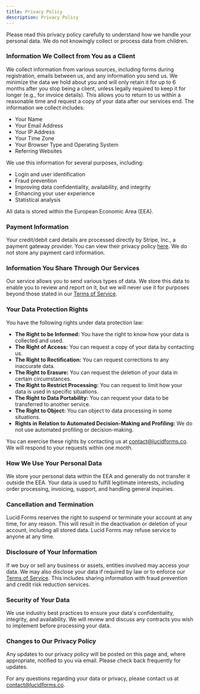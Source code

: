 ```yaml
---
title: Privacy Policy
description: Privacy Policy
---
```


Please read this privacy policy carefully to understand how we handle your personal data. We do not knowingly collect or process data from children.

### Information We Collect from You as a Client
We collect information from various sources, including forms during registration, emails between us, and any information you send us. We minimize the data we hold about you and will only retain it for up to 6 months after you stop being a client, unless legally required to keep it for longer (e.g., for invoice details). This allows you to return to us within a reasonable time and request a copy of your data after our services end. The information we collect includes:

- Your Name
- Your Email Address
- Your IP Address
- Your Time Zone
- Your Browser Type and Operating System
- Referring Websites

We use this information for several purposes, including:
- Login and user identification
- Fraud prevention
- Improving data confidentiality, availability, and integrity
- Enhancing your user experience
- Statistical analysis

All data is stored within the European Economic Area (EEA).

### Payment Information
Your credit/debit card details are processed directly by Stripe, Inc., a payment gateway provider. You can view their privacy policy [here](https://paddle.com/legal/privacy). We do not store any payment card information.

### Information You Share Through Our Services
Our service allows you to send various types of data. We store this data to enable you to review and report on it, but we will never use it for purposes beyond those stated in our [Terms of Service](https://www.lucidforms.co/legal/terms-of-service).

### Your Data Protection Rights
You have the following rights under data protection law:
- **The Right to be Informed:** You have the right to know how your data is collected and used.
- **The Right of Access:** You can request a copy of your data by contacting us.
- **The Right to Rectification:** You can request corrections to any inaccurate data.
- **The Right to Erasure:** You can request the deletion of your data in certain circumstances.
- **The Right to Restrict Processing:** You can request to limit how your data is used in specific situations.
- **The Right to Data Portability:** You can request your data to be transferred to another service.
- **The Right to Object:** You can object to data processing in some situations.
- **Rights in Relation to Automated Decision-Making and Profiling:** We do not use automated profiling or decision-making.

You can exercise these rights by contacting us at contact@lucidforms.co. We will respond to your requests within one month.

### How We Use Your Personal Data
We store your personal data within the EEA and generally do not transfer it outside the EEA. Your data is used to fulfill legitimate interests, including order processing, invoicing, support, and handling general inquiries.

### Cancellation and Termination
Lucid Forms reserves the right to suspend or terminate your account at any time, for any reason. This will result in the deactivation or deletion of your account, including all stored data. Lucid Forms may refuse service to anyone at any time.

### Disclosure of Your Information
If we buy or sell any business or assets, entities involved may access your data. We may also disclose your data if required by law or to enforce our [Terms of Service](https://www.lucidforms.co/legal/terms-of-service). This includes sharing information with fraud prevention and credit risk reduction services.

### Security of Your Data
We use industry best practices to ensure your data's confidentiality, integrity, and availability. We will review and discuss any contracts you wish to implement before processing your data.

### Changes to Our Privacy Policy
Any updates to our privacy policy will be posted on this page and, where appropriate, notified to you via email. Please check back frequently for updates.

For any questions regarding your data or privacy, please contact us at contact@lucidforms.co.
